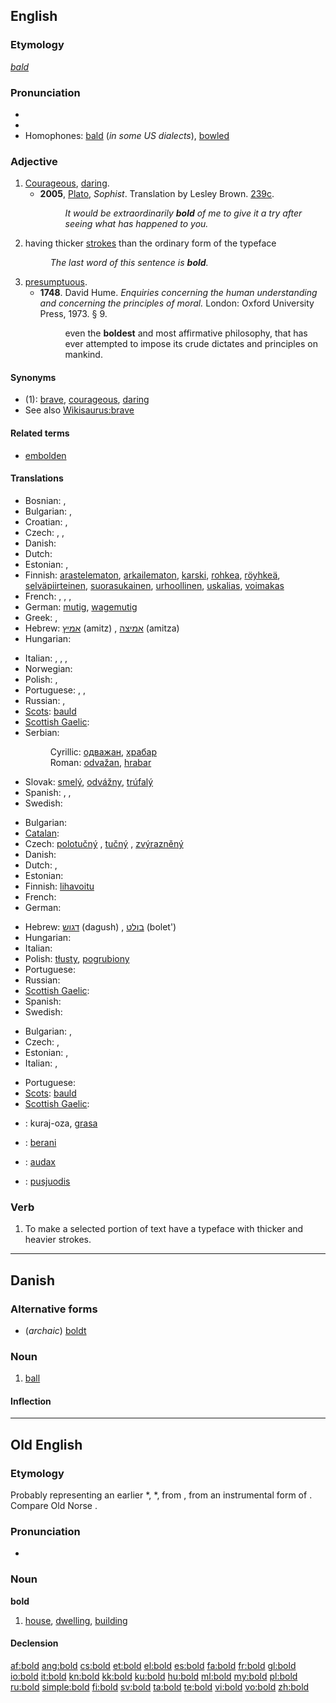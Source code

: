 {{wikipedia|dab=bold (disambiguation)|bold}}
==English==

===Etymology===
{{etyl|ang}} ''[[bald]]''

===Pronunciation===
* {{audio|en-us-bold.ogg|Audio (US)}}
* {{rhymes|əʊld}}
* Homophones: [[bald]] (''in some US dialects''), [[bowl]]ed

===Adjective===
{{wikipedia|bold|bold (typography)}}
{{en-adj|er}}

# [[courageous|Courageous]], [[daring]].
#* '''2005''', [[w:Plato|Plato]], ''Sophist''.  Translation by Lesley Brown. [[w:Stephanus pagination|239c]].
#*: ''It would be extraordinarily '''bold''' of me to give it a try after seeing what has happened to you.''
# {{context|of a typeface}} having thicker [[stroke]]s than the ordinary form of the typeface
#: ''The last word of this sentence is '''bold'''.''
# [[presumptuous]].
#* '''1748'''.  David Hume.  ''Enquiries concerning the human understanding and concerning the principles of moral.'' London: Oxford University Press, 1973.  § 9.
#*: even the '''boldest''' and most affirmative philosophy, that has ever attempted to impose its crude dictates and principles on mankind.

====Synonyms====
* (1): [[brave]], [[courageous]], [[daring]]
* See also [[Wikisaurus:brave]]

====Related terms====
* [[embolden]]

====Translations====
{{trans-top|courageous, daring}}
* Bosnian: {{t-|bs|odvažan}}, {{t-|bs|hrabar}}
* Bulgarian: {{t+|bg|смел}},  {{t+|bg|храбър}}
* Croatian: {{t+|hr|odvažan|alt=ȍdvāžan}}, {{t+|hr|hrabar|alt=hrábar}}
* Czech: {{t+|cs|odvážný|m}}, {{t-|cs|smělý|m}}, {{t-|cs|troufalý|m}}
* Danish: {{t-|da|modig}}
* Dutch: {{t+|nl|moedig}}
* Estonian: {{t|et|julge}},  {{t-|et|vahva}}
* Finnish: [[arastelematon]], [[arkailematon]], [[karski]], [[rohkea]], [[röyhkeä]], [[selväpiirteinen]], [[suorasukainen]], [[urhoollinen]], [[uskalias]], [[voimakas]]
* French: {{t+|fr|courageux}}, {{t+|fr|hardi}}, {{t+|fr|audacieux}}, {{t+|fr|effronté}}
* German: [[mutig]], [[wagemutig]]
* Greek: {{t+|el|τολμηρός}}, {{t+|el|θαρραλέος}}
* Hebrew: [[אמיץ]] (amitz) {{m}}, [[אמיצה]] (amitza) {{f}}
* Hungarian: {{t+|hu|bátor}}
{{trans-mid}}
* Italian: {{t+|it|sfrontato}}, {{t-|it|ardito}}, {{t+|it|audace}},  {{t+|it|coraggioso}}
* Norwegian: {{t+|no|modig}}
* Polish: {{t+|pl|odważny}}, {{t+|pl|śmiały}}
* Portuguese: {{t+|pt|corajoso}}, {{t+|pt|bravo}}, {{t+|pt|audacioso}}
* Russian: {{t+|ru|смелый}}, {{t+|ru|храбрый}}
* [[Scots]]: [[bauld]]
* [[Scottish Gaelic]]: {{t-|gd|dàna|xs=Scottish Gaelic}}
* Serbian:
*: Cyrillic: [[одважан]], [[храбар]]
*: Roman: [[odvažan]], [[hrabar]]
* Slovak: [[smelý]], [[odvážny]], [[trúfalý]]
* Spanish: {{t-|es|audaz}}, {{t-|es|intrépido}}, {{t-|es|atrevido}}
* Swedish: {{t+|sv|modig}}
{{trans-bottom}}

{{trans-top|having thicker strokes than the ordinary form of the typeface}}
* Bulgarian: {{t+|bg|черен}}
* [[Catalan]]: {{t|ca|negreta|f}}
* Czech: [[polotučný]] {{m}}, [[tučný]] {{m}}, [[zvýrazněný]] {{m}}
* Danish: {{t-|da|fed}}
* Dutch: {{t+|nl|vet}}, {{t-|nl|vetgedrukt}}
* Estonian: {{t-|et|paks}}
* Finnish: [[lihavoitu]]
* French: {{t+|fr|gras}}
* German: {{t+|de|fett}}
{{trans-mid}}
* Hebrew: [[דגוש]] (dagush) {{m}}, [[בולט]] (bolet') {{m}}
* Hungarian: {{t+|hu|kövér}}
* Italian: {{t-|it|grassetto}}
* Polish: [[tłusty]], [[pogrubiony]]
* Portuguese: {{t-|pt|negrito}}
* Russian: {{t+|ru|жирный}}
* [[Scottish Gaelic]]: {{t-|gd|trom|xs=Scottish Gaelic}}
* Spanish: {{t+|es|negrita}}
* Swedish: {{t+|sv|fet}}
{{trans-bottom}}

{{trans-top|presumptuous}}
* Bulgarian: {{t+|bg|дързък}},  {{t+|bg|самоуверен}}
* Czech: {{t-|cs|troufalý|m}}, {{t-|cs|drzý|m}}
* Estonian: {{t|et|jultunud}},  {{t|et|häbematu}}
* Italian: {{t+|it|sfrontato}},  {{t+|it|sfacciato}}
{{trans-mid}}
* Portuguese: {{t+|pt|presunçoso|m}}
* [[Scots]]: [[bauld]]
* [[Scottish Gaelic]]: {{t-|gd|dàna|xs=Scottish Gaelic}}
{{trans-bottom}}

{{checktrans-top}}
* {{ttbc|io}}: kuraj-oza, [[grasa]]
* {{ttbc|id}}: [[:id:berani|berani]]
* {{ttbc|la}}: [[audax]]
* {{ttbc|lt}}: [[pusjuodis]]
{{trans-bottom}}

===Verb===
{{en-verb}}

# To make a selected portion of text have a typeface with thicker and heavier strokes.

----

==Danish==
{{wikipedia|lang=da|Bold}}

===Alternative forms===
* (''archaic'') [[boldt]]

===Noun===
{{da-noun|en|e}}

# [[ball]]

====Inflection====
{{da-noun-infl|en|e}}

----

==Old English==

===Etymology===
Probably representing an earlier *{{term||bodl}}, *{{term||boþl}}, from {{proto|Germanic|boþlo-|lang=ang}}, from an instrumental form of {{proto|Germanic|bu-|to dwell|lang=ang|head=}}.  Compare Old Norse {{term|ból}}.

===Pronunciation===
* {{IPA|/bold/|lang=ang}}

===Noun===
'''bold''' {{n}}

# [[house]], [[dwelling]], [[building]]

====Declension====
{{ang-decl-noun|bold|bold|bold|bold|boldes|bolda|bolde|boldum}}

[[af:bold]]
[[ang:bold]]
[[cs:bold]]
[[et:bold]]
[[el:bold]]
[[es:bold]]
[[fa:bold]]
[[fr:bold]]
[[gl:bold]]
[[io:bold]]
[[it:bold]]
[[kn:bold]]
[[kk:bold]]
[[ku:bold]]
[[hu:bold]]
[[ml:bold]]
[[my:bold]]
[[pl:bold]]
[[ru:bold]]
[[simple:bold]]
[[fi:bold]]
[[sv:bold]]
[[ta:bold]]
[[te:bold]]
[[vi:bold]]
[[vo:bold]]
[[zh:bold]]